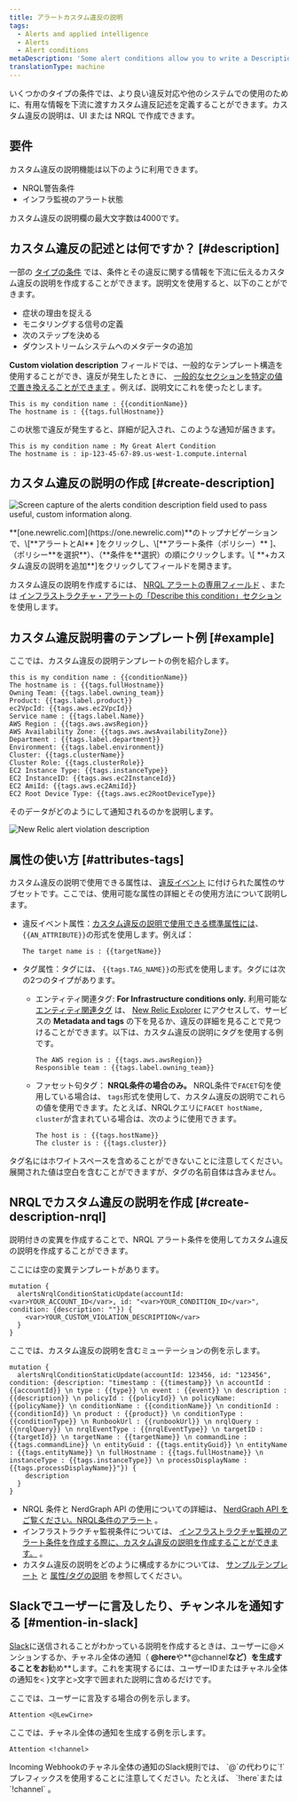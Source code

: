 ```yaml
---
title: アラートカスタム違反の説明
tags:
  - Alerts and applied intelligence
  - Alerts
  - Alert conditions
metaDescription: 'Some alert conditions allow you to write a Description, which adds context to your violations and notifications.'
translationType: machine
---
```




いくつかのタイプの条件では、より良い違反対応や他のシステムでの使用のために、有用な情報を下流に渡すカスタム違反記述を定義することができます。カスタム違反の説明は、UI または NRQL で作成できます。

## 要件

カスタム違反の説明機能は以下のように利用できます。

* NRQL警告条件
* インフラ監視のアラート状態

カスタム違反の説明欄の最大文字数は4000です。

## カスタム違反の記述とは何ですか？ [#description]

一部の [タイプの条件](#requirements) では、条件とその違反に関する情報を下流に伝えるカスタム違反の説明を作成することができます。説明文を使用すると、以下のことができます。

* 症状の理由を捉える
* モニタリングする信号の定義
* 次のステップを決める
* ダウンストリームシステムへのメタデータの追加

**Custom violation description** フィールドでは、一般的なテンプレート構造を使用することができ、違反が発生したときに、 [一般的なセクションを特定の値で置き換えることができます](#substitution-format) 。例えば、説明文にこれを使ったとします。

```
This is my condition name : {{conditionName}}
The hostname is : {{tags.fullHostname}}
```

この状態で違反が発生すると、詳細が記入され、このような通知が届きます。

```
This is my condition name : My Great Alert Condition
The hostname is : ip-123-45-67-89.us-west-1.compute.internal
```

## カスタム違反の説明の作成 [#create-description]

<img
  title="The alerts condition description field with some example content."
  alt="Screen capture of the alerts condition description field used to pass useful, custom information along."
  src={alertsConditionDescriptionField}
/>

<figcaption>
  **[one.newrelic.com](https://one.newrelic.com)**のトップナビゲーションで、\[**アラートとAI** ]をクリックし、\[**アラート条件（ポリシー）** ]、（ポリシー**を選択**）、（**条件を**選択）の順にクリックします。\[ **+カスタム違反の説明を追加**]をクリックしてフィールドを開きます。
</figcaption>

カスタム違反の説明を作成するには、 [NRQL アラートの専用フィールド](/docs/alerts-applied-intelligence/new-relic-alerts/alert-conditions/create-nrql-alert-conditions/) 、または [インフラストラクチャ・アラートの「Describe this condition」セクション](/docs/infrastructure/new-relic-infrastructure/infrastructure-alert-conditions/infrastructure-alerts-add-edit-or-view-host-alert-information/) を使用します。

## カスタム違反説明書のテンプレート例 [#example]

ここでは、カスタム違反の説明テンプレートの例を紹介します。

```
this is my condition name : {{conditionName}}
The hostname is : {{tags.fullHostname}}
Owning Team: {{tags.label.owning_team}}
Product: {{tags.label.product}}
ec2VpcId: {{tags.aws.ec2VpcId}}
Service name : {{tags.label.Name}}
AWS Region : {{tags.aws.awsRegion}}
AWS Availability Zone: {{tags.aws.awsAvailabilityZone}}
Department : {{tags.label.department}}
Environment: {{tags.label.environment}}
Cluster: {{tags.clusterName}}
Cluster Role: {{tags.clusterRole}}
EC2 Instance Type: {{tags.instanceType}}
EC2 InstanceID: {{tags.aws.ec2InstanceId}}
EC2 AmiId: {{tags.aws.ec2AmiId}}
EC2 Root Device Type: {{tags.aws.ec2RootDeviceType}}
```

そのデータがどのようにして通知されるのかを説明します。

<img
  title="new-relic-alert-violation-description-screenshot.png"
  alt="New Relic alert violation description "
  src={newRelicAlertViolationDescriptionScreenshot}
/>

## 属性の使い方 [#attributes-tags]

カスタム違反の説明で使用できる属性は、 [違反イベント](/docs/alerts/new-relic-alerts/defining-conditions/violation-event-attributes) に付けられた属性のサブセットです。ここでは、使用可能な属性の詳細とその使用方法について説明します。

* 違反イベント属性：[カスタム違反の説明で使用できる標準属性には](/docs/alerts/new-relic-alerts/defining-conditions/violation-event-attributes)、 `{{AN_ATTRIBUTE}}`の形式を使用します。例えば：

  ```
  The target name is : {{targetName}}
  ```

* タグ属性：タグには、 `{{tags.TAG_NAME}}`の形式を使用します。タグには次の2つのタイプがあります。

  * エンティティ関連タグ: **For Infrastructure conditions only.** 利用可能な [エンティティ関連タグ](/docs/new-relic-one/use-new-relic-one/core-concepts/tagging-use-tags-organize-group-what-you-monitor#) は、 [New Relic Explorer](/docs/new-relic-one/use-new-relic-one/ui-data/new-relic-one-entity-explorer-view-performance-across-apps-services-hosts) にアクセスして、サービスの **Metadata and tags** の下を見るか、違反の詳細を見ることで見つけることができます。以下は、カスタム違反の説明にタグを使用する例です。

    ```
    The AWS region is : {{tags.aws.awsRegion}}
    Responsible team : {{tags.label.owning_team}}
    ```

  * ファセット句タグ： **NRQL条件の場合のみ。** NRQL条件で`FACET`句を使用している場合は、 `tags`形式を使用して、カスタム違反の説明でこれらの値を使用できます。たとえば、NRQLクエリに`FACET hostName, cluster`が含まれている場合は、次のように使用できます。

    ```
    The host is : {{tags.hostName}}
    The cluster is : {{tags.cluster}}
    ```

タグ名にはホワイトスペースを含めることができないことに注意してください。展開された値は空白を含むことができますが、タグの名前自体は含みません。

## NRQLでカスタム違反の説明を作成 [#create-description-nrql]

説明付きの変異を作成することで、NRQL アラート条件を使用してカスタム違反の説明を作成することができます。

ここには空の変異テンプレートがあります。

```
mutation {
  alertsNrqlConditionStaticUpdate(accountId: <var>YOUR_ACCOUNT_ID</var>, id: "<var>YOUR_CONDITION_ID</var>", condition: {description: ""}) {
    <var>YOUR_CUSTOM_VIOLATION_DESCRIPTION</var>
  }
}
```

ここでは、カスタム違反の説明を含むミューテーションの例を示します。

```
mutation {
  alertsNrqlConditionStaticUpdate(accountId: 123456, id: "123456", condition: {description: "timestamp : {{timestamp}} \n accountId : {{accountId}} \n type : {{type}} \n event : {{event}} \n description : {{description}} \n policyId : {{policyId}} \n policyName: {{policyName}} \n conditionName : {{conditionName}} \n conditionId : {{conditionId}} \n product : {{product}} \n conditionType : {{conditionType}} \n RunbookUrl : {{runbookUrl}} \n nrqlQuery : {{nrqlQuery}} \n nrqlEventType : {{nrqlEventType}} \n targetID : {{targetId}} \n targetName : {{targetName}} \n commandLine : {{tags.commandLine}} \n entityGuid : {{tags.entityGuid}} \n entityName : {{tags.entityName}} \n fullHostname : {{tags.fullHostname}} \n instanceType : {{tags.instanceType}} \n processDisplayName : {{tags.processDisplayName}}"}) {
    description
  }
}
```

* NRQL 条件と NerdGraph API の使用についての詳細は、 [NerdGraph API をご覧ください。NRQL条件のアラート](/docs/alerts/alerts-nerdgraph/nerdgraph-examples/nerdgraph-api-alerts-nrql-conditions) 。
* インフラストラクチャ監視条件については、 [インフラストラクチャ監視のアラート条件を作成する際に、カスタム違反の説明を作成することができます。](/docs/infrastructure/new-relic-infrastructure/infrastructure-alert-conditions/infrastructure-alerts-add-edit-or-view-host-alert-information) 。
* カスタム違反の説明をどのように構成するかについては、 [サンプルテンプレート](#example) と [属性/タグの説明](#attributes-tags) を参照してください。

## Slackでユーザーに言及したり、チャンネルを通知する [#mention-in-slack]

[Slack](/docs/alerts-applied-intelligence/new-relic-alerts/alert-notifications/notification-channels-control-where-send-alerts#slack)に送信されることがわかっている説明を作成するときは、ユーザーに@メンションするか、チャネル全体の通知（ **@here**や**@channel**など）を生成することをお**勧め**します。これを実現するには、ユーザーIDまたはチャネル全体の通知を`<` }文字と`>`文字で囲まれた説明に含めるだけです。

ここでは、ユーザーに言及する場合の例を示します。

```
Attention <@LewCirne>
```

ここでは、チャネル全体の通知を生成する例を示します。

```
Attention <!channel>
```

<Callout variant="important">
  Incoming Webhookのチャネル全体の通知のSlack規則では、 `@`の代わりに`!`プレフィックスを使用することに注意してください。たとえば、 `!here`または`!channel` 。
</Callout>